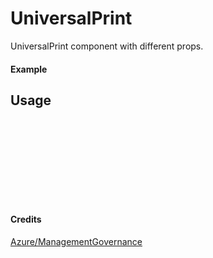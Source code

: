 
<Meta of={UniversalPrint} title="Azure/ManagementGovernance/UniversalPrint" />

# UniversalPrint

UniversalPrint component with different props.

#### Example

<Canvas of={UniversalPrint.Primary} />

## Usage

```ts
import { UniversalPrint } from "yadl-ui";

const Example = () => {
  return (
      <UniversalPrint />
  );
};

export default Example;
```

#### Credits
[Azure/ManagementGovernance](https://learn.microsoft.com/en-us/azure/architecture/icons/)
